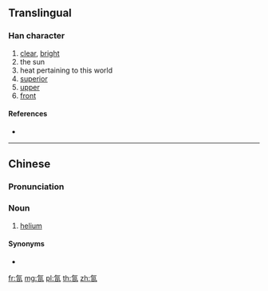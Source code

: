==Translingual==

===Han character===
{{Han char|rn=84|rad=气|as=04|sn=8|four=|canj=ONA|ids=⿹气日}}

# [[clear]], [[bright]]
# the sun
# heat pertaining to this world
# [[superior]]
# [[upper]]
# [[front]]

====References====
* {{Han ref|kx=0599.060|dkj=17049|dj=0990.190|hdz=32010.100|uh=6C1C|ud=27676}}

----

==Chinese==
{{zh-forms}}

===Pronunciation===
{{zh-pron
|m=rì
|ma=
|c=
|h=pfs=
|md=
|mn=
|w=
|mc=
|oc=
|cat=n
}}

===Noun===
{{zh-noun}}

# {{lb|zh|obsolete}} [[helium]]

====Synonyms====
* {{zh-l|氦}}

[[fr:氜]]
[[mg:氜]]
[[pl:氜]]
[[th:氜]]
[[zh:氜]]